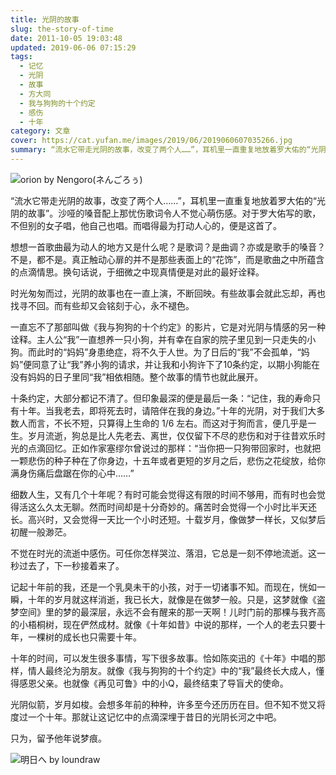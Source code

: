 ```yaml
---
title: 光阴的故事
slug: the-story-of-time
date: 2011-10-05 19:03:48
updated: 2019-06-06 07:15:29
tags:
  - 记忆
  - 光阴
  - 故事
  - 方大同
  - 我与狗狗的十个约定
  - 感伤
  - 十年
category: 文章
cover: https://cat.yufan.me/images/2019/06/2019060607035266.jpg
summary: “流水它带走光阴的故事，改变了两个人……”，耳机里一直重复地放着罗大佑的“光阴的故事”。沙哑的嗓音配上那忧伤歌词令人不觉心萌伤感。
---
```


![orion by Nengoro(ネんごろぅ)](https://cat.yufan.me/images/2019/06/2019060607083452.jpg)

<MusicPlayer netease={26361010} />

“流水它带走光阴的故事，改变了两个人……”，耳机里一直重复地放着罗大佑的“光阴的故事”。沙哑的嗓音配上那忧伤歌词令人不觉心萌伤感。对于罗大佑写的歌，不但别的女子唱，他自己也唱。而唱得最为打动人心的，便是这首了。

想想一首歌曲最为动人的地方又是什么呢？是歌词？是曲调？亦或是歌手的嗓音？不是，都不是。真正触动心扉的并不是那些表面上的“花饰”，而是歌曲之中所蕴含的点滴情思。换句话说，于细微之中现真情便是对此的最好诠释。

时光匆匆而过，光阴的故事也在一直上演，不断回映。有些故事会就此忘却，再也找寻不回。而有些却又会铭刻于心，永不褪色。

一直忘不了那部叫做《我与狗狗的十个约定》的影片，它是对光阴与情感的另一种诠释。主人公“我”一直想养一只小狗，并有幸在自家的院子里见到一只走失的小狗。而此时的“妈妈”身患绝症，将不久于人世。为了日后的“我”不会孤单，“妈妈”便同意了让“我”养小狗的请求，并让我和小狗许下了10条约定，以期小狗能在没有妈妈的日子里同“我”相依相随。整个故事的情节也就此展开。

十条约定，大部分都记不清了。但印象最深的便是最后一条：“记住，我的寿命只有十年。当我老去，即将死去时，请陪伴在我的身边。”十年的光阴，对于我们大多数人而言，不长不短，只算得上生命的 1/6 左右。而这对于狗而言，便几乎是一生。岁月流逝，狗总是比人先老去、离世，仅仅留下不尽的悲伤和对于往昔欢乐时光的点滴回忆。正如作家塞缪尔曾说过的那样：“当你把一只狗带回家时，也就把一颗悲伤的种子种在了你身边，十五年或者更短的岁月之后，悲伤之花绽放，给你满身伤痛后盘踞在你的心中……”

细数人生，又有几个十年呢？有时可能会觉得这有限的时间不够用，而有时也会觉得活这么久太无聊。然而时间却是十分奇妙的。痛苦时会觉得一个小时比半天还长。高兴时，又会觉得一天比一个小时还短。十载岁月，像做梦一样长，又似梦后初醒一般渺茫。

不觉在时光的流逝中感伤。可任你怎样哭泣、落泪，它总是一刻不停地流逝。这一秒过去了，下一秒接着来了。

记起十年前的我，还是一个乳臭未干的小孩，对于一切诸事不知。而现在，恍如一瞬，十年的岁月就这样消逝，我已长大，就像是在做梦一般。只是，这梦就像《盗梦空间》里的梦的最深层，永远不会有醒来的那一天啊！儿时门前的那棵与我齐高的小梧桐树，现在俨然成材。就像《十年如昔》中说的那样，一个人的老去只要十年，一棵树的成长也只需要十年。

十年的时间，可以发生很多事情，写下很多故事。恰如陈奕迅的《十年》中唱的那样，情人最终沦为朋友。就像《我与狗狗的十个约定》中的“我”最终长大成人，懂得感恩父亲。也就像《再见可鲁》中的小Q，最终结束了导盲犬的使命。

光阴似箭，岁月如梭。会想多年前的种种，许多至今还历历在目。但不知不觉又将度过一个十年。那就让这记忆中的点滴深埋于昔日的光阴长河之中吧。

只为，留予他年说梦痕。

![明日へ by loundraw](https://cat.yufan.me/images/2019/06/2019060607142477.jpg)
